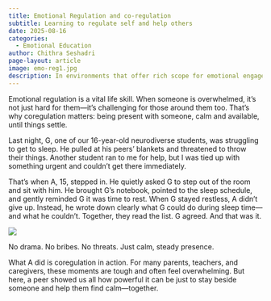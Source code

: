 ```yaml
---
title: Emotional Regulation and co-regulation
subtitle: Learning to regulate self and help others
date: 2025-08-16
categories:
  - Emotional Education
author: Chithra Seshadri
page-layout: article
image: emo-reg1.jpg
description: In environments that offer rich scope for emotional engagement, children can learn to regulate themselves and help others
---
```


Emotional regulation is a vital life skill. When someone is overwhelmed, it’s not just hard for them—it’s challenging for those around them too. That's why coregulation matters: being present with someone, calm and available, until things settle.

Last night, G, one of our 16-year-old neurodiverse students, was struggling to get to sleep. He pulled at his peers’ blankets and threatened to throw their things. Another student ran to me for help, but I was tied up with something urgent and couldn’t get there immediately.

That’s when A, 15, stepped in. He quietly asked G to step out of the room and sit with him. He brought G’s notebook, pointed to the sleep schedule, and gently reminded G it was time to rest. When G stayed restless, A didn’t give up. Instead, he wrote down clearly what G could do during sleep time—and what he couldn’t. Together, they read the list. G agreed. And that was it.

![](emo-reg2.jpg)

No drama. No bribes. No threats. Just calm, steady presence.

What A did is coregulation in action. For many parents, teachers, and caregivers, these moments are tough and often feel overwhelming. But here, a peer showed us all how powerful it can be just to stay beside someone and help them find calm—together.